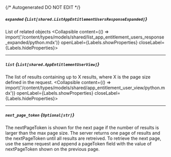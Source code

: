 {/* Autogenerated DO NOT EDIT  */}

##### `expanded` *{`List[shared.ListAppEntitlementUsersResponseExpanded]`}*
List of related objects
<Collapsible content={() => import('/content/types/models/shared/list_app_entitlement_users_response_expanded/python.mdx')} openLabel={Labels.showProperties} closeLabel={Labels.hideProperties}>
</Collapsible>

---
##### `list` *{`List[shared.AppEntitlementUserView]`}*
The list of results containing up to X results, where X is the page size defined in the request.
<Collapsible content={() => import('/content/types/models/shared/app_entitlement_user_view/python.mdx')} openLabel={Labels.showProperties} closeLabel={Labels.hideProperties}>
</Collapsible>

---
##### `next_page_token` *{`Optional[str]`}*
The nextPageToken is shown for the next page if the number of results is larger than the max page size. The server returns one page of results and the nextPageToken until all results are retreived. To retrieve the next page, use the same request and append a pageToken field with the value of nextPageToken shown on the previous page.


